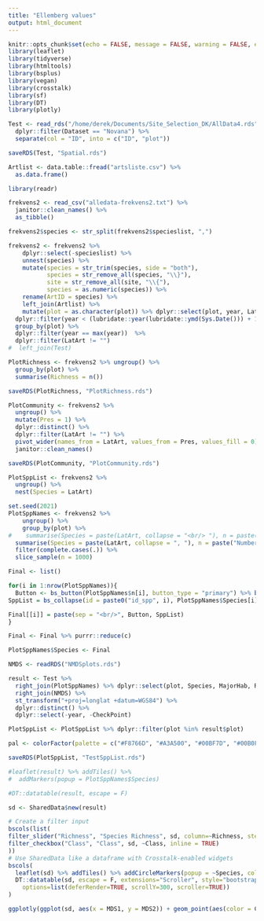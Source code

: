 ```yaml
---
title: "Ellemberg values"
output: html_document
---
```


```r
knitr::opts_chunk$set(echo = FALSE, message = FALSE, warning = FALSE, error = FALSE)
library(leaflet)
library(tidyverse)
library(htmltools)
library(bsplus)
library(vegan)
library(crosstalk)
library(sf)
library(DT)
library(plotly)

Test <- read_rds("/home/derek/Documents/Site_Selection_DK/AllData4.rds") %>% 
  dplyr::filter(Dataset == "Novana") %>% 
  separate(col = "ID", into = c("ID", "plot"))

saveRDS(Test, "Spatial.rds")
```


```r
Artlist <- data.table::fread("artsliste.csv") %>%
  as.data.frame() 

library(readr)

frekvens2 <- read_csv("alledata-frekvens2.txt") %>%
  janitor::clean_names() %>%
  as_tibble()

frekvens2$species <- str_split(frekvens2$specieslist, ",")

frekvens2 <- frekvens2 %>%
    dplyr::select(-specieslist) %>%
    unnest(species) %>%
    mutate(species = str_trim(species, side = "both"),
           species = str_remove_all(species, "\\}"),
           site = str_remove_all(site, "\\{"),
           species = as.numeric(species)) %>%
    rename(ArtID = species) %>%
    left_join(Artlist) %>% 
    mutate(plot = as.character(plot)) %>% dplyr::select(plot, year, LatArt) %>% 
  dplyr::filter(year < (lubridate::year(lubridate::ymd(Sys.Date())) + 1)) %>% 
  group_by(plot) %>% 
  dplyr::filter(year == max(year))  %>% 
  dplyr::filter(LatArt != "") 
#  left_join(Test)

PlotRichness <- frekvens2 %>% ungroup() %>% 
  group_by(plot) %>% 
  summarise(Richness = n())

saveRDS(PlotRichness, "PlotRichness.rds")

PlotCommunity <- frekvens2 %>% 
  ungroup() %>% 
  mutate(Pres = 1) %>% 
  dplyr::distinct() %>% 
  dplyr::filter(LatArt != "") %>% 
  pivot_wider(names_from = LatArt, values_from = Pres, values_fill = 0) %>% 
  janitor::clean_names()

saveRDS(PlotCommunity, "PlotCommunity.rds")

PlotSppList <- frekvens2 %>% 
  ungroup() %>% 
  nest(Species = LatArt)

set.seed(2021)
PlotSppNames <- frekvens2 %>% 
    ungroup() %>% 
    group_by(plot) %>% 
#    summarise(Species = paste(LatArt, collapse = "<br/> "), n = paste("Number of species", n())) 
  summarise(Species = paste(LatArt, collapse = ", "), n = paste("Number of species", n()), Richness = n()) %>% 
  filter(complete.cases(.)) %>% 
  slice_sample(n = 1000)

Final <- list()

for(i in 1:nrow(PlotSppNames)){
  Button <- bs_button(PlotSppNames$n[i], button_type = "primary") %>% bs_attach_collapse(paste0("id_spp", i))
SppList = bs_collapse(id = paste0("id_spp", i), PlotSppNames$Species[i])

Final[[i]] = paste(sep = "<br/>", Button, SppList)
}

Final <- Final %>% purrr::reduce(c)

PlotSppNames$Species <- Final
```


```r

NMDS <- readRDS("NMDSplots.rds")

result <- Test %>% 
  right_join(PlotSppNames) %>% dplyr::select(plot, Species, MajorHab, Richness) %>% 
  right_join(NMDS) %>% 
  st_transform("+proj=longlat +datum=WGS84") %>% 
  dplyr::distinct() %>% 
  dplyr::select(-year, -CheckPoint)

PlotSppList <- PlotSppList %>% dplyr::filter(plot %in% result$plot)

pal <- colorFactor(palette = c("#F8766D", "#A3A500", "#00BF7D", "#00B0F6", "#E76BF3"), domain = c("A", "B", "C", "D", "E"))

saveRDS(PlotSppList, "TestSppList.rds")

#leaflet(result) %>% addTiles() %>% 
#  addMarkers(popup = PlotSppNames$Species)

#DT::datatable(result, escape = F)

sd <- SharedData$new(result)

# Create a filter input
bscols(list(
filter_slider("Richness", "Species Richness", sd, column=~Richness, step=1, width=250),
filter_checkbox("Class", "Class", sd, ~Class, inline = TRUE)
))
# Use SharedData like a dataframe with Crosstalk-enabled widgets
bscols(
  leaflet(sd) %>% addTiles() %>% addCircleMarkers(popup = ~Species, color = ~pal(Class)),
  DT::datatable(sd, escape = F, extensions="Scroller", style="bootstrap", class="compact", width="100%",
    options=list(deferRender=TRUE, scrollY=300, scroller=TRUE))
)

ggplotly(ggplot(sd, aes(x = MDS1, y = MDS2)) + geom_point(aes(color = Class)) + theme_bw())


```

